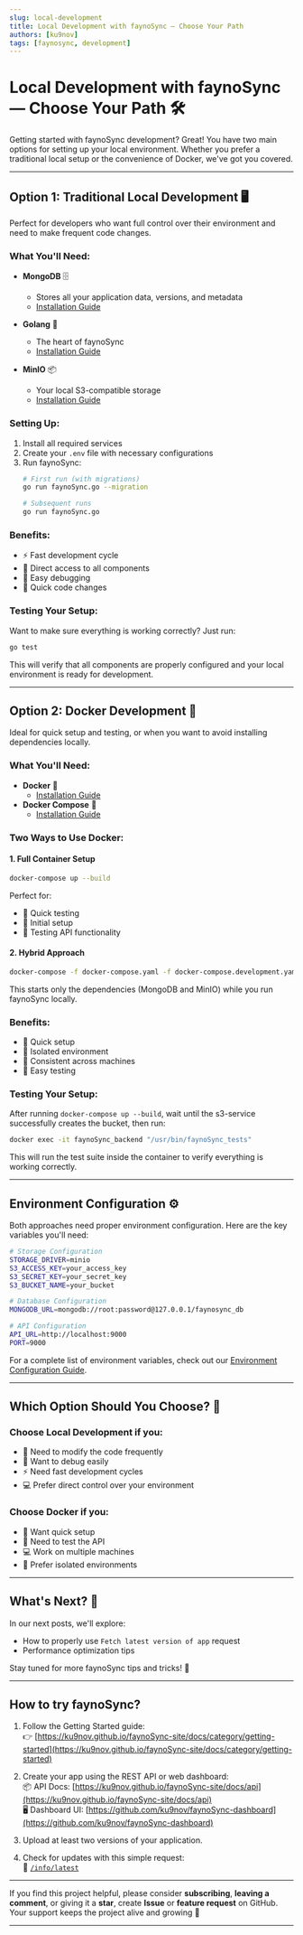 ```yaml
---
slug: local-development
title: Local Development with faynoSync — Choose Your Path
authors: [ku9nov]
tags: [faynosync, development]
---
```


# Local Development with faynoSync — Choose Your Path 🛠️

Getting started with faynoSync development? Great! You have two main options for setting up your local environment. Whether you prefer a traditional local setup or the convenience of Docker, we've got you covered.

---

## Option 1: Traditional Local Development 🖥️

Perfect for developers who want full control over their environment and need to make frequent code changes.

### What You'll Need:

- **MongoDB** 🗄️
  - Stores all your application data, versions, and metadata
  - [Installation Guide](https://www.mongodb.com/docs/manual/administration/install-community/)

- **Golang** 🐹
  - The heart of faynoSync
  - [Installation Guide](https://go.dev/doc/install)

- **MinIO** 📦
  - Your local S3-compatible storage
  - [Installation Guide](https://min.io/docs/minio/linux/operations/install-deploy-manage/deploy-minio-single-node-single-drive.html)

### Setting Up:

1. Install all required services
2. Create your `.env` file with necessary configurations
3. Run faynoSync:
   ```bash
   # First run (with migrations)
   go run faynoSync.go --migration
   
   # Subsequent runs
   go run faynoSync.go
   ```

### Benefits:
- ⚡ Fast development cycle
- 🔧 Direct access to all components
- 🧪 Easy debugging
- 🔄 Quick code changes

### Testing Your Setup:
Want to make sure everything is working correctly? Just run:
```bash
go test
```
This will verify that all components are properly configured and your local environment is ready for development.

---

## Option 2: Docker Development 🐳

Ideal for quick setup and testing, or when you want to avoid installing dependencies locally.

### What You'll Need:

- **Docker** 🐳
  - [Installation Guide](https://docs.docker.com/engine/install/)
- **Docker Compose** 🎵
  - [Installation Guide](https://docs.docker.com/compose/install/)

### Two Ways to Use Docker:

#### 1. Full Container Setup
```bash
docker-compose up --build
```
Perfect for:
- 🚀 Quick testing
- 🧪 Initial setup
- 🔄 Testing API functionality

#### 2. Hybrid Approach
```bash
docker-compose -f docker-compose.yaml -f docker-compose.development.yaml up
```
This starts only the dependencies (MongoDB and MinIO) while you run faynoSync locally.

### Benefits:
- 🚀 Quick setup
- 🧩 Isolated environment
- 🔄 Consistent across machines
- 🧪 Easy testing

### Testing Your Setup:
After running `docker-compose up --build`, wait until the s3-service successfully creates the bucket, then run:
```bash
docker exec -it faynoSync_backend "/usr/bin/faynoSync_tests"
```
This will run the test suite inside the container to verify everything is working correctly.

---

## Environment Configuration ⚙️

Both approaches need proper environment configuration. Here are the key variables you'll need:

```bash
# Storage Configuration
STORAGE_DRIVER=minio
S3_ACCESS_KEY=your_access_key
S3_SECRET_KEY=your_secret_key
S3_BUCKET_NAME=your_bucket

# Database Configuration
MONGODB_URL=mongodb://root:password@127.0.0.1/faynosync_db

# API Configuration
API_URL=http://localhost:9000
PORT=9000
```

For a complete list of environment variables, check out our [Environment Configuration Guide](https://ku9nov.github.io/faynoSync-site/docs/getting-started/env-overview).

---

## Which Option Should You Choose? 🤔

### Choose Local Development if you:
- 🔧 Need to modify the code frequently
- 🐛 Want to debug easily
- ⚡ Need fast development cycles
- 💻 Prefer direct control over your environment

### Choose Docker if you:
- 🚀 Want quick setup
- 🧪 Need to test the API
- 💻 Work on multiple machines
- 🧩 Prefer isolated environments

---

## What's Next? 🚀

In our next posts, we'll explore:
- How to properly use `Fetch latest version of app` request
- Performance optimization tips

Stay tuned for more faynoSync tips and tricks! 💚

---

## How to try faynoSync?

1. Follow the Getting Started guide:  
👉 [https://ku9nov.github.io/faynoSync-site/docs/category/getting-started](https://ku9nov.github.io/faynoSync-site/docs/category/getting-started)

2. Create your app using the REST API or web dashboard:  
📦 API Docs: [https://ku9nov.github.io/faynoSync-site/docs/api](https://ku9nov.github.io/faynoSync-site/docs/api)  
🖥️ Dashboard UI: [https://github.com/ku9nov/faynoSync-dashboard](https://github.com/ku9nov/faynoSync-dashboard)

3. Upload at least two versions of your application.

4. Check for updates with this simple request:  
📡 [`/info/latest`](https://ku9nov.github.io/faynoSync-site/docs/api/info/latest)

---

If you find this project helpful, please consider **subscribing**, **leaving a comment**, or giving it a **star**, create **Issue** or **feature request** on GitHub.  
Your support keeps the project alive and growing 💚

--- 